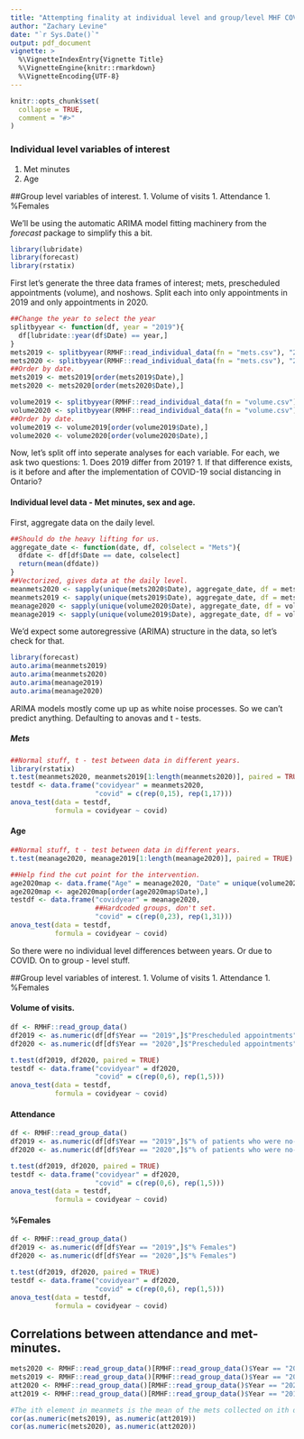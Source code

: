 ```yaml
---
title: "Attempting finality at individual level and group/level MHF COVID-19 Analyses"
author: "Zachary Levine"
date: "`r Sys.Date()`"
output: pdf_document
vignette: >
  %\VignetteIndexEntry{Vignette Title}
  %\VignetteEngine{knitr::rmarkdown}
  %\VignetteEncoding{UTF-8}
---
```


```r
knitr::opts_chunk$set(
  collapse = TRUE,
  comment = "#>"
)
```


### Individual level variables of interest
1. Met minutes
1. Age

##Group level variables of interest.
1. Volume of visits
1. Attendance
1. %Females

We'll be using the automatic ARIMA model fitting machinery from the *forecast* package to simplify this a bit.

```r
library(lubridate)
library(forecast)
library(rstatix)
```

First let's generate the three data frames of interest; mets, prescheduled appointments (volume), and noshows. Split each into only appointments in 2019 and only appointments in 2020.
```r

##Change the year to select the year
splitbyyear <- function(df, year = "2019"){
  df[lubridate::year(df$Date) == year,]
}
mets2019 <- splitbyyear(RMHF::read_individual_data(fn = "mets.csv"), "2019")
mets2020 <- splitbyyear(RMHF::read_individual_data(fn = "mets.csv"), "2020")
##Order by date.
mets2019 <- mets2019[order(mets2019$Date),]
mets2020 <- mets2020[order(mets2020$Date),]

volume2019 <- splitbyyear(RMHF::read_individual_data(fn = "volume.csv"), "2019")
volume2020 <- splitbyyear(RMHF::read_individual_data(fn = "volume.csv"), "2020")
##Order by date.
volume2019 <- volume2019[order(volume2019$Date),]
volume2020 <- volume2020[order(volume2020$Date),]
```

Now, let's split off into seperate analyses for each variable. For each, we ask two questions:
1. Does 2019 differ from 2019?
1. If that difference exists, is it before and after the implementation of COVID-19 social distancing in Ontario?

####  Individual level data - Met minutes, sex and age.

First, aggregate data on the daily level.
```r
##Should do the heavy lifting for us.
aggregate_date <- function(date, df, colselect = "Mets"){
  dfdate <- df[df$Date == date, colselect]
  return(mean(dfdate))
}
##Vectorized, gives data at the daily level.
meanmets2020 <- sapply(unique(mets2020$Date), aggregate_date, df = mets2020)
meanmets2019 <- sapply(unique(mets2019$Date), aggregate_date, df = mets2019)
meanage2020 <- sapply(unique(volume2020$Date), aggregate_date, df = volume2020, colselect = "Age")
meanage2019 <- sapply(unique(volume2019$Date), aggregate_date, df = volume2019, colselect = "Age")
```

We'd expect some autoregressive (ARIMA) structure in the data, so let's check for that.

```r
library(forecast)
auto.arima(meanmets2019)
auto.arima(meanmets2020)
auto.arima(meanage2019)
auto.arima(meanage2020)
```

ARIMA models mostly come up up as white noise processes. So we can't predict anything. Defaulting to anovas and t - tests.

##### Mets

```r
##Normal stuff, t - test between data in different years.
library(rstatix)
t.test(meanmets2020, meanmets2019[1:length(meanmets2020)], paired = TRUE)
testdf <- data.frame("covidyear" = meanmets2020,
                     "covid" = c(rep(0,15), rep(1,17)))
anova_test(data = testdf, 
           formula = covidyear ~ covid)
```

####  Age

```r
##Normal stuff, t - test between data in different years.
t.test(meanage2020, meanage2019[1:length(meanage2020)], paired = TRUE)

##Help find the cut point for the intervention.
age2020map <- data.frame("Age" = meanage2020, "Date" = unique(volume2020$Date), stringsAsFactors = FALSE)[order(lubridate::ymd(data.frame("Age" = meanage2020, "Date" = unique(volume2020$Date), stringsAsFactors = FALSE)$Date)),]
age2020map <- age2020map[order(age2020map$Date),]
testdf <- data.frame("covidyear" = meanage2020,
                     ##Hardcoded groups, don't set.
                     "covid" = c(rep(0,23), rep(1,31)))
anova_test(data = testdf, 
           formula = covidyear ~ covid)
```

So there were no individual level differences between years. Or due to COVID. On to group - level stuff.

##Group level variables of interest.
1. Volume of visits
1. Attendance
1. %Females

####  Volume of visits.

```r
df <- RMHF::read_group_data()
df2019 <- as.numeric(df[df$Year == "2019",]$"Prescheduled appointments")
df2020 <- as.numeric(df[df$Year == "2020",]$"Prescheduled appointments")

t.test(df2019, df2020, paired = TRUE)
testdf <- data.frame("covidyear" = df2020,
                     "covid" = c(rep(0,6), rep(1,5)))
anova_test(data = testdf, 
           formula = covidyear ~ covid)
```



####  Attendance

```r
df <- RMHF::read_group_data()
df2019 <- as.numeric(df[df$Year == "2019",]$"% of patients who were no-shows")
df2020 <- as.numeric(df[df$Year == "2020",]$"% of patients who were no-shows")

t.test(df2019, df2020, paired = TRUE)
testdf <- data.frame("covidyear" = df2020,
                     "covid" = c(rep(0,6), rep(1,5)))
anova_test(data = testdf, 
           formula = covidyear ~ covid)
```


####  %Females

```r
df <- RMHF::read_group_data()
df2019 <- as.numeric(df[df$Year == "2019",]$"% Females")
df2020 <- as.numeric(df[df$Year == "2020",]$"% Females")

t.test(df2019, df2020, paired = TRUE)
testdf <- data.frame("covidyear" = df2020,
                     "covid" = c(rep(0,6), rep(1,5)))
anova_test(data = testdf, 
           formula = covidyear ~ covid)
```

## Correlations between attendance and met-minutes.

```r
mets2020 <- RMHF::read_group_data()[RMHF::read_group_data()$Year == "2020",]$"Met-minutes"
mets2019 <- RMHF::read_group_data()[RMHF::read_group_data()$Year == "2019",]$"Met-minutes"
att2020 <- RMHF::read_group_data()[RMHF::read_group_data()$Year == "2020",]$"% of patients who were no-shows"
att2019 <- RMHF::read_group_data()[RMHF::read_group_data()$Year == "2019",]$"% of patients who were no-shows"

#The ith element in meanmets is the mean of the mets collected on ith day in that year.
cor(as.numeric(mets2019), as.numeric(att2019))
cor(as.numeric(mets2020), as.numeric(att2020))
```
